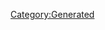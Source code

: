 {{Texts/Bank/BankData
}}

{{Texts/Bank/BankValue:
 | Key=talk_time_01
 | Value=あー、腹減った。<br/>なんかねーかな
}}
                    
{{Texts/Bank/BankValue:
 | Key=talk_time_02
 | Value=俺の歌を聞けば、<br/>いつだってパワーが湧いてくるぜ
}}
                    
{{Texts/Bank/BankValue:
 | Key=talk_time_03
 | Value=散歩ってのもいいもんだぜ。<br/>いいフレーズが浮かんでくるんだ
}}
                    
{{Texts/Bank/BankValue:
 | Key=talk_time_04
 | Value=難しいことなんて<br/>考えてねーで、歌おうぜ！
}}
                    
{{Texts/Bank/BankValue:
 | Key=talk_time_05
 | Value=俺は好きな時に歌うぜ。<br/>時間や場所なんて関係ねぇ！
}}
                    
{{Texts/Bank/BankValue:
 | Key=talk_time_06
 | Value=おい、返事くらいしろよ。<br/>ライブが始まるぞ
}}
                    
{{Texts/Bank/BankValue:
 | Key=talk_time_07
 | Value=…んー<br/>…この音だとどうもしっくりこねぇな
}}
                    
{{Texts/Bank/BankValue:
 | Key=talk_time_08
 | Value=なんだ？ミレーヌが呼んでんのか？
}}
                    
{{Texts/Bank/BankValue:
 | Key=talk_login_01
 | Value=んん…<br/>まだこんな時間かよ…
}}
                    
{{Texts/Bank/BankValue:
 | Key=talk_login_02
 | Value=さ、今日も1日、熱くいくぜ！
}}
                    
{{Texts/Bank/BankValue:
 | Key=talk_login_03
 | Value=飯食わねえと、<br/>ライブはできねぇぞ
}}
                    
{{Texts/Bank/BankValue:
 | Key=talk_login_04
 | Value=今日も俺の歌、<br/>聞いてくれたのか？
}}
                    
{{Texts/Bank/BankValue:
 | Key=talk_login_05
 | Value=ん～…、なんか違うな…<br/>おっ、いたのかよ
}}
                    
{{Texts/Bank/BankValue:
 | Key=talk_comeback_01
 | Value=やっぱり、<br/>俺の歌が忘れられなかったのか？
}}
                    
{{Texts/Bank/BankValue:
 | Key=talk_comeback_02
 | Value=今日も気合入れていくぜ！
}}
                    
{{Texts/Bank/BankValue:
 | Key=talk_birthday_01
 | Value=ん？俺の誕生日プレゼント？<br/>…へぇ、嬉しいねぇ。ありがとよ！
}}
                    
{{Texts/Bank/BankValue:
 | Key=talk_event_01
 | Value=正月休み？へっ、関係ねぇな。<br/>盆も正月も俺は歌うだけだ！
}}
                    
{{Texts/Bank/BankValue:
 | Key=talk_event_02
 | Value=ミレーヌがチョコを作ったんだと。<br/>お前も一緒に食うか？
}}
                    
{{Texts/Bank/BankValue:
 | Key=talk_event_03
 | Value=節分ねぇ…そんなに興味ねぇな
}}
                    
{{Texts/Bank/BankValue:
 | Key=talk_event_04
 | Value=なんだかいい匂いがするな…<br/>桃の花の匂いか？
}}
                    
{{Texts/Bank/BankValue:
 | Key=talk_event_05
 | Value=ホワイトデーか。そういや、<br/>ガムリンがお返しがどうのって<br/>話してたな
}}
                    
{{Texts/Bank/BankValue:
 | Key=talk_event_06
 | Value=今日はエイプリルフールだな。<br/>ミレーヌがバレバレの嘘を<br/>ついてたぜ
}}
                    
{{Texts/Bank/BankValue:
 | Key=talk_event_07
 | Value=ゴールデンウィークって<br/>何がゴールデンなんだ？
}}
                    
{{Texts/Bank/BankValue:
 | Key=talk_event_08
 | Value=ミレーヌがウェディングドレス<br/>見てニヤけっぱなしなんだ。<br/>お前にはまだ早いってーの
}}
                    
{{Texts/Bank/BankValue:
 | Key=talk_event_09
 | Value=星が綺麗だな…こういう日は、<br/>星を眺めながら歌うに限る
}}
                    
{{Texts/Bank/BankValue:
 | Key=talk_event_10
 | Value=歌でスイカを割る？<br/>いいぜ、試してみようじゃねぇか！
}}
                    
{{Texts/Bank/BankValue:
 | Key=talk_event_11
 | Value=花火の音って、いいビートだよな。<br/>嫌いじゃないぜ
}}
                    
{{Texts/Bank/BankValue:
 | Key=talk_event_12
 | Value=月を見ながら作曲すると、<br/>結構はかどるんだぜ
}}
                    
{{Texts/Bank/BankValue:
 | Key=talk_event_13
 | Value=俺の歌でド派手なハロウィンに<br/>してやるぜ！<br/>トリック・オア・ファイヤー！
}}
                    
{{Texts/Bank/BankValue:
 | Key=talk_event_14
 | Value=文化の祭りって何かって？<br/>んなもん、俺の歌を聞けばわかるぜ！
}}
                    
{{Texts/Bank/BankValue:
 | Key=talk_event_15
 | Value=サンタの格好でライブすることに<br/>なったんだけどよ…髭がギターに<br/>ひっかかって、やりづれぇぞ！
}}
                    
{{Texts/Bank/BankValue:
 | Key=talk_event_16
 | Value=年越しの準備はできてるか？<br/>来年も燃えるぜ！ファイヤー！
}}
                    
{{Texts/Bank/BankValue:
 | Key=talk_event_17
 | Value=オーディエンスが大勢いるな！<br/>いいね、燃えてきたぜー！
}}
                    
{{Texts/Bank/BankValue:
 | Key=talk_event_18
 | Value=オーディエンス100万人か！<br/>サイッコーだぜ！
}}
                    
{{Texts/Bank/BankValue:
 | Key=talk_event_19
 | Value=200万ダウンロード達成！<br/>やったぜ！
}}
                    
{{Texts/Bank/BankValue:
 | Key=talk_event_20
 | Value=何周年だろうと関係ねぇよ、<br/>俺は歌うだけだ！
}}
                    
{{Texts/Bank/BankValue:
 | Key=touch_reaction_01
 | Value=なんだ、<br/>俺の歌が聞きたいのか？
}}
                    
{{Texts/Bank/BankValue:
 | Key=touch_reaction_02
 | Value=おいおい、<br/>くすぐったいじゃねーか。
}}
                    
{{Texts/Bank/BankValue:
 | Key=touch_reaction_03
 | Value=何だってんだ、この気持ち。<br/>熱いぜ…！
}}
                    
{{Texts/Bank/BankValue:
 | Key=touch_reaction_04
 | Value=あー、腹減った。<br/>なんかねーかな
}}
                    
{{Texts/Bank/BankValue:
 | Key=touch_reaction_05
 | Value=俺の歌を聞けば、<br/>いつだってパワーが湧いてくるぜ
}}
                    
{{Texts/Bank/BankValue:
 | Key=touch_reaction_06
 | Value=散歩ってのもいいもんだぜ。<br/>いいフレーズが浮かんでくるんだ
}}
                    
{{Texts/Bank/BankValue:
 | Key=touch_reaction_07
 | Value=なんだよ、くすぐってぇな
}}
                    
{{Texts/Bank/BankValue:
 | Key=touch_reaction_08
 | Value=そうだな…<br/>お前の好きな歌、教えてくれよ
}}
                    
{{Texts/Bank/BankValue:
 | Key=login_reaction_01
 | Value=ほらよ、<br/>こいつを受け取ってくれ！
}}
                    
{{Texts/Bank/BankValue:
 | Key=login_reaction_02
 | Value=プレゼントってやつだ<br/>好きに使ってくれよ
}}
                    
{{Texts/Bank/BankValue:
 | Key=simulation_result_01
 | Value=やっぱ、歌は生で聞くもんだぜ！<br/>俺のハートを感じたけりゃ、<br/>次のライブも楽しみにしててくれ！
}}
                    
{{Texts/Bank/BankValue:
 | Key=go_diva_result_01
 | Value=へぇ…なかなかやるじゃねぇか
}}
                    
{{Texts/Bank/BankValue:
 | Key=go_diva_result_02
 | Value=…お前の熱いハート、<br/>しっかり伝わったぜ
}}
                    
{{Texts/Bank/BankValue:
 | Key=go_diva_result_03
 | Value=スペシャルなプレゼントだ。<br/>今回だけだぞ？
}}
                    
{{Texts/Bank/BankValue:
 | Key=intimacy_pointup_01
 | Value=いいねぇ！
}}
                    
{{Texts/Bank/BankValue:
 | Key=intimacy_pointup_02
 | Value=燃えるぜ！
}}
                    
{{Texts/Bank/BankValue:
 | Key=intimacy_pointup_03
 | Value=へへっ
}}
                    
{{Texts/Bank/BankValue:
 | Key=present_01
 | Value=ありがとよ！
}}
                    
{{Texts/Bank/BankValue:
 | Key=present_02
 | Value=腹減ったな…
}}
                    
{{Texts/Bank/BankValue:
 | Key=present_03
 | Value=なんつーか、こう…<br/>刺激のあるもんが食いてぇな
}}
                    
{{Texts/Bank/BankValue:
 | Key=present_04
 | Value=食いたいときに食う。<br/>細かいことは気にしねぇぜ
}}
                    
{{Texts/Bank/BankValue:
 | Key=present_05
 | Value=調子が出ねぇ気がするな…
}}
                    
{{Texts/Bank/BankValue:
 | Key=present_06
 | Value=たまには気分を変えてみるってのも<br/>悪くねぇな
}}
                    
{{Texts/Bank/BankValue:
 | Key=present_07
 | Value=気分転換ってやつでもしてみるか
}}
                    
{{Texts/Bank/BankValue:
 | Key=present_08
 | Value=身だしなみねぇ…<br/>そんなに大事なことか？
}}
                    
{{Texts/Bank/BankValue:
 | Key=present_09
 | Value=俺の部屋？<br/>別に何も置いてねぇよ
}}
                    
{{Texts/Bank/BankValue:
 | Key=present_10
 | Value=身の回りに気を使えって<br/>ミレーヌがうるせぇんだよな…
}}
                    
{{Texts/Bank/BankValue:
 | Key=present_11
 | Value=いいねぇ！
}}
                    
{{Texts/Bank/BankValue:
 | Key=cs_touch_reaction_01
 | Value=よう、なんか用か？
}}
                    
{{Texts/Bank/BankValue:
 | Key=cs_touch_reaction_02
 | Value=なぁ、ライブに行こうぜ。<br/>歌いてぇんだ！
}}
                    
{{Texts/Bank/BankValue:
 | Key=cs_touch_reaction_03
 | Value=ハイタッチか？いいぜ！
}}
                    
{{Texts/Bank/BankValue:
 | Key=cs_touch_reaction_04
 | Value=部屋にこもって新曲でも書くか…
}}
                    
{{Texts/Bank/BankValue:
 | Key=cs_touch_reaction_05
 | Value=俺の部屋に来たい？いいけど、<br/>レモネードぐらいしかねぇぞ
}}
                    
{{Texts/Bank/BankValue:
 | Key=cs_touch_reaction_06
 | Value=レイのやつ、また俺のバルキリーを<br/>持っていきやがった…<br/>早く返せっての
}}
                    
{{Texts/Bank/BankValue:
 | Key=cs_touch_reaction_07
 | Value=衣装なんてなんでもいいが、<br/>ずっと同じってのも飽きてくるな。<br/>刺激が欲しいぜ！
}}
                    
{{Texts/Bank/BankValue:
 | Key=cs_touch_reaction_08
 | Value=あんた、暇か？<br/>なら、俺の歌を聞いていけ！
}}
                    
{{Texts/Bank/BankValue:
 | Key=cs_touch_reaction_09
 | Value=退屈そうだな。なら、<br/>俺がハートをビンビンにしてやるぜ！
}}
                    
{{Texts/Bank/BankValue:
 | Key=cs_touch_reaction_10
 | Value=面白ぇやつだな…<br/>あんたと歌ってみたいぜ
}}
                    
{{Texts/Bank/BankValue:
 | Key=talk_event_21
 | Value=フレイアの誕生日パーティーを見て<br/>きたんだけどよ。裸喰娘娘の料理…<br/>うまそうだったな
}}
                    
{{Texts/Bank/BankValue:
 | Key=talk_event_22
 | Value=ワルキューレの奴ら、美雲に<br/>バースデーソングをプレゼント<br/>したらしいぜ。最高じゃねぇか…！
}}
                    
{{Texts/Bank/BankValue:
 | Key=talk_event_23
 | Value=カナメ、誕生日なんだってな
}}
                    
{{Texts/Bank/BankValue:
 | Key=talk_event_24
 | Value=マキナの誕生日だったのか…
}}
                    
{{Texts/Bank/BankValue:
 | Key=talk_event_25
 | Value=今日はレイナの誕生日なんだと。<br/>後で一曲、祝いの曲でも<br/>歌ってやるか
}}
                    
{{Texts/Bank/BankValue:
 | Key=talk_event_26
 | Value=今日はランカの誕生日なのか？
}}
                    
{{Texts/Bank/BankValue:
 | Key=talk_event_27
 | Value=シェリルの奴、<br/>今日は一段とギラギラしてるな。<br/>最高の歌声じゃねぇか！
}}
                    
{{Texts/Bank/BankValue:
 | Key=talk_event_28
 | Value=ミレーヌがずっとニヤニヤ<br/>してるんだ。誕生日がそんなに<br/>嬉しいのか？ったく…
}}
                    
{{Texts/Bank/BankValue:
 | Key=talk_event_29
 | Value=バサラ
}}
                    
{{Texts/Bank/BankValue:
 | Key=talk_event_30
 | Value=ミンメイのバースデーライブには、<br/>たくさんの人が集まるらしい。<br/>あいつの歌がそうさせるんだろうな…
}}
                    
{{Texts/Bank/BankValue:
 | Key=talk_event_31
 | Value=ハヤテ
}}
                    
{{Texts/Bank/BankValue:
 | Key=talk_event_32
 | Value=ミラージュ
}}
                    
{{Texts/Bank/BankValue:
 | Key=talk_event_33
 | Value=メッサー
}}
                    
{{Texts/Bank/BankValue:
 | Key=talk_event_34
 | Value=アラド
}}
                    
{{Texts/Bank/BankValue:
 | Key=talk_event_35
 | Value=チャック
}}
                    
{{Texts/Bank/BankValue:
 | Key=talk_event_36
 | Value=アルト
}}
                    
{{Texts/Bank/BankValue:
 | Key=talk_event_37
 | Value=オズマ
}}
                    
{{Texts/Bank/BankValue:
 | Key=talk_event_38
 | Value=レイへの誕生日プレゼントは、<br/>ミレーヌとビヒーダに任せて…<br/>俺は記念の新曲でも書くか
}}
                    
{{Texts/Bank/BankValue:
 | Key=talk_event_39
 | Value=輝
}}
                    
{{Texts/Bank/BankValue:
 | Key=talk_event_40
 | Value=ミレーヌから、ガムリンの誕生日<br/>プレゼントを考えろって言われたん<br/>だけどよ…俺が考えるのか？
}}
                    
{{Texts/Bank/BankValue:
 | Key=talk_event_41
 | Value=未沙
}}
                    
{{Texts/Bank/BankValue:
 | Key=talk_event_42
 | Value=俺たちの映画が公開されるんだと
}}
                    
{{Texts/Bank/BankValue:
 | Key=talk_event_43
 | Value=思えばずいぶんと世話になったな。<br/>お前とのセッション、最高だったぜ！<br/>またいつかやろうな！
}}
                    
{{Texts/Bank/BankValue:
 | Key=talk_event_44
 | Value=ガムリンもお前のことを褒めてたぜ。<br/>これまでの協力に感謝しますってな。<br/>あいつもほんと生真面目だよな
}}
                    
{{Texts/Bank/BankValue:
 | Key=talk_event_45
 | Value=バジュラやウィンダミアの奴らにも、<br/>俺の歌を聞かせてやりてぇな。<br/>ま、次の楽しみってことにしとくか。
}}
                    
{{Texts/Bank/BankValue:
 | Key=talk_event_46
 | Value=銀河を見て、時空を超えて…へへっ、<br/>次は何が起きるのか楽しみだぜ。<br/>その前にまた旅にでも出るか
}}
                    
{{Texts/Bank/BankValue:
 | Key=talk_event_47
 | Value=ミレーヌのやつが最後にミンメイに<br/>挨拶しようってうるせぇんだ。まぁ、<br/>世話になったし、行ってくるか…
}}
                    [[Category:Generated]]

